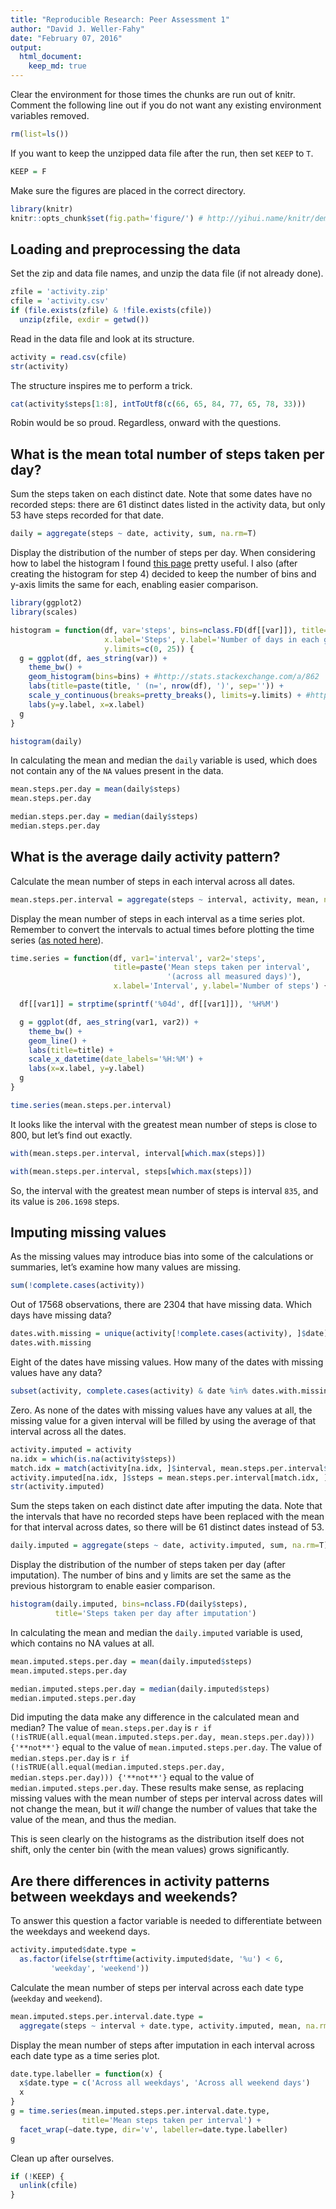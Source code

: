 ```yaml
---
title: "Reproducible Research: Peer Assessment 1"
author: "David J. Weller-Fahy"
date: "February 07, 2016"
output:
  html_document:
    keep_md: true
---
```


Clear the environment for those times the chunks are run out of knitr.  Comment the following line out if you do not want any existing environment variables removed.

```r
rm(list=ls())
```

If you want to keep the unzipped data file after the run, then set `KEEP` to `T`.

```r
KEEP = F
```

Make sure the figures are placed in the correct directory.

```r
library(knitr)
knitr::opts_chunk$set(fig.path='figure/') # http://yihui.name/knitr/demo/minimal/
```

## Loading and preprocessing the data

Set the zip and data file names, and unzip the data file (if not already done).

```r
zfile = 'activity.zip'
cfile = 'activity.csv'
if (file.exists(zfile) & !file.exists(cfile))
  unzip(zfile, exdir = getwd())
```

Read in the data file and look at its structure.

```r
activity = read.csv(cfile)
str(activity)
```

The structure inspires me to perform a trick.

```r
cat(activity$steps[1:8], intToUtf8(c(66, 65, 84, 77, 65, 78, 33)))
```

Robin would be so proud.  Regardless, onward with the questions.

## What is the mean total number of steps taken per day?

Sum the steps taken on each distinct date.  Note that some dates have no recorded steps: there are 61 distinct dates listed in the activity data, but only 53 have steps recorded for that date.

```r
daily = aggregate(steps ~ date, activity, sum, na.rm=T)
```

Display the distribution of the number of steps per day.  When considering how to label the histogram I found [this page][1] pretty useful.  I also (after creating the histogram for step 4) decided to keep the number of bins and y-axis limits the same for each, enabling easier comparison.

[1]: http://www.dummies.com/how-to/content/how-to-clearly-label-the-axes-on-a-statistical-his.html

```r
library(ggplot2)
library(scales)

histogram = function(df, var='steps', bins=nclass.FD(df[[var]]), title='Steps taken per day',
                     x.label='Steps', y.label='Number of days in each group of steps',
                     y.limits=c(0, 25)) {
  g = ggplot(df, aes_string(var)) +
    theme_bw() +
    geom_histogram(bins=bins) + #http://stats.stackexchange.com/a/862
    labs(title=paste(title, ' (n=', nrow(df), ')', sep='')) +
    scale_y_continuous(breaks=pretty_breaks(), limits=y.limits) + #http://stackoverflow.com/a/19512397
    labs(y=y.label, x=x.label)
  g
}

histogram(daily)
```

In calculating the mean and median the `daily` variable is used, which does not contain any of the `NA` values present in the data.

```r
mean.steps.per.day = mean(daily$steps)
mean.steps.per.day

median.steps.per.day = median(daily$steps)
median.steps.per.day
```

## What is the average daily activity pattern?

Calculate the mean number of steps in each interval across all dates.

```r
mean.steps.per.interval = aggregate(steps ~ interval, activity, mean, na.rm=T)
```

Display the mean number of steps in each interval as a time series plot.  Remember to convert the intervals to actual times before plotting the time series ([as noted here][noted]).

[noted]: https://www.coursera.org/learn/reproducible-research/discussions/cY3y58mbEeWx-RJXp8WlWQ

```r

time.series = function(df, var1='interval', var2='steps',
                       title=paste('Mean steps taken per interval',
                                   '(across all measured days)'),
                       x.label='Interval', y.label='Number of steps') {

  df[[var1]] = strptime(sprintf('%04d', df[[var1]]), '%H%M')

  g = ggplot(df, aes_string(var1, var2)) +
    theme_bw() +
    geom_line() +
    labs(title=title) +
    scale_x_datetime(date_labels='%H:%M') +
    labs(x=x.label, y=y.label)
  g
}

time.series(mean.steps.per.interval)
```

It looks like the interval with the greatest mean number of steps is close to 800, but let's find out exactly.

```r
with(mean.steps.per.interval, interval[which.max(steps)])

with(mean.steps.per.interval, steps[which.max(steps)])
```

So, the interval with the greatest mean number of steps is interval `835`, and its value is `206.1698` steps.

## Imputing missing values

As the missing values may introduce bias into some of the calculations or summaries, let's examine how many values are missing.

```r
sum(!complete.cases(activity))
```

Out of 17568 observations, there are 2304 that have missing data.  Which days have missing data?

```r
dates.with.missing = unique(activity[!complete.cases(activity), ]$date)
dates.with.missing
```

Eight of the dates have missing values.  How many of the dates with missing values have any data?

```r
subset(activity, complete.cases(activity) & date %in% dates.with.missing)
```

Zero.  As none of the dates with missing values have any values at all, the missing value for a given interval will be filled by using the average of that interval across all the dates.

```r
activity.imputed = activity
na.idx = which(is.na(activity$steps))
match.idx = match(activity[na.idx, ]$interval, mean.steps.per.interval$interval)
activity.imputed[na.idx, ]$steps = mean.steps.per.interval[match.idx, ]$steps
str(activity.imputed)
```

Sum the steps taken on each distinct date after imputing the data.  Note that the intervals that have no recorded steps have been replaced with the mean for that interval across dates, so there will be 61 distinct dates instead of 53.

```r
daily.imputed = aggregate(steps ~ date, activity.imputed, sum, na.rm=T)
```

Display the distribution of the number of steps taken per day (after imputation).  The number of bins and y limits are set the same as the previous historgram to enable easier comparison.

```r
histogram(daily.imputed, bins=nclass.FD(daily$steps),
          title='Steps taken per day after imputation')
```

In calculating the mean and median the `daily.imputed` variable is used, which contains no NA values at all.

```r
mean.imputed.steps.per.day = mean(daily.imputed$steps)
mean.imputed.steps.per.day

median.imputed.steps.per.day = median(daily.imputed$steps)
median.imputed.steps.per.day
```

Did imputing the data make any difference in the calculated mean and median?  The value of `mean.steps.per.day` is `r if (!isTRUE(all.equal(mean.imputed.steps.per.day, mean.steps.per.day))) {'**not**'}` equal to the value of `mean.imputed.steps.per.day`.  The value of `median.steps.per.day` is `r if (!isTRUE(all.equal(median.imputed.steps.per.day, median.steps.per.day))) {'**not**'}` equal to the value of `median.imputed.steps.per.day`.  These results make sense, as replacing missing values with the mean number of steps per interval across dates will not change the mean, but it *will* change the number of values that take the value of the mean, and thus the median.

This is seen clearly on the histograms as the distribution itself does not shift, only the center bin (with the mean values) grows significantly.

## Are there differences in activity patterns between weekdays and weekends?

To answer this question a factor variable is needed to differentiate between the weekdays and weekend days.

```r
activity.imputed$date.type =
  as.factor(ifelse(strftime(activity.imputed$date, '%u') < 6,
         'weekday', 'weekend'))
```

Calculate the mean number of steps per interval across each date type (`weekday` and `weekend`).

```r
mean.imputed.steps.per.interval.date.type =
  aggregate(steps ~ interval + date.type, activity.imputed, mean, na.rm=T)
```

Display the mean number of steps after imputation in each interval across each date type as a time series plot.

```r
date.type.labeller = function(x) {
  x$date.type = c('Across all weekdays', 'Across all weekend days')
  x
}
g = time.series(mean.imputed.steps.per.interval.date.type,
                title='Mean steps taken per interval') +
  facet_wrap(~date.type, dir='v', labeller=date.type.labeller)
g
```

Clean up after ourselves.

```r
if (!KEEP) {
  unlink(cfile)
}
```
